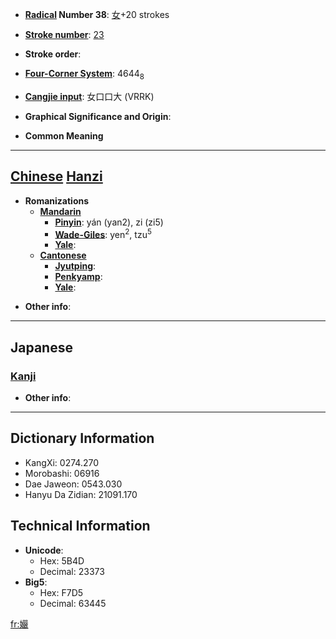 * '''[[Wiktionary:Chinese radical index| Radical]] Number 38''': [[Wiktionary:Chinese radical index 女|女]]+20 strokes

* '''[[Wiktionary:Chinese total strokes index|Stroke number]]''': [[Wiktionary:Chinese total strokes index 23|23]]

* '''Stroke order''': 

* '''[[Wiktionary:Chinese four corner index|Four-Corner System]]''': 4644<sub>8</sub>

* '''[[Wiktionary:Chinese Cangjie index|Cangjie input]]''': 女口口大 (VRRK)

* '''Graphical Significance and Origin''': 

* '''Common Meaning'''

----

== [[Chinese]] [[Hanzi]] ==

* '''Romanizations'''
** '''[[Mandarin]]'''
*** '''[[Pinyin]]''': yán (yan2), zi (zi5)
*** '''[[Wade-Giles]]''': yen<sup>2</sup>, tzu<sup>5</sup>
*** '''[[Yale]]''': 
** '''[[Cantonese]]'''
*** '''[[Jyutping]]''':
*** '''[[Penkyamp]]''': 
*** '''[[Yale]]''': 

* '''Other info''': 

----

==Japanese==
===[[Kanji]]===
{{kanji|on readings=[[げん]] (gen), [[ごん]] (gon)|kun readings=}}

* '''Other info''':  

----

== Dictionary Information ==

* KangXi: 0274.270
* Morobashi: 06916
* Dae Jaweon: 0543.030
* Hanyu Da Zidian: 21091.170

== Technical Information ==

* '''Unicode''':
** Hex: 5B4D
** Decimal: 23373
* '''Big5''':
** Hex: F7D5
** Decimal: 63445

[[fr:孍]]
